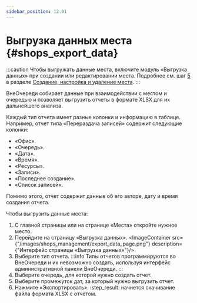 ```yaml
---
sidebar_position: 12.01
---
```

# Выгрузка данных места {#shops_export_data}

:::caution
Чтобы выгружать данные места, включите модуль «Выгрузка данных» при создании или редактировании места. Подробнее см. шаг [5](../shops_management/shops_creation_and_settings.mdx#step5) в разделе [Создание, настройка и удаление места](../shops_management/shops_creation_and_settings.mdx).
:::

ВнеОчереди собирает данные при взаимодействии с местом и очередью и позволяет выгрузить отчеты в формате XLSX для их дальнейшего анализа.

Каждый тип отчета имеет разные колонки и информацию в таблице. Например, отчет типа «Перераздача записей» содержит следующие колонки:
-   «Офис».
-   «Очередь».
-   «Дата».
-   «Время».
-   «Ресурсы».
-   «Записи».
-   «Последнее создание».
-   «Список записей».

Помимо этого, отчет содержит данные об его авторе, дату и время создания отчета.

Чтобы выгрузить данные места:
1.  С главной страницы или на странице «Места» откройте нужное место.
2.  Перейдите на страницу «Выгрузка данных».
    <ImageContainer src={"/images/shops_management/export_data_page.png"} description={"Интерфейс страницы «Выгрузка данных»"}/>
3.  Выберите тип отчета.
    :::info
    Типы отчетов программируются во ВнеОчереди и их невозможно создать, используя интерфейс административной панели ВнеОчереди.
    :::
4.  Выберите очередь, для которой нужно создать отчет.
5.  Выберите промежуток дат, за который нужно выгрузить отчет.
6.  Нажмите «Экспортировать».
    :step_result: начнется скачивание файла формата XLSX с отчетом.

